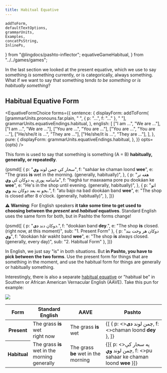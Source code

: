 ```yaml
---
title: Habitual Equative
---
```


    addToForm,
    defaultTextOptions,
    grammarUnits,
    Examples,
    concatPsString,
    InlinePs,
} from "@lingdocs/pashto-inflector";
    equativeGameHabitual,
} from "../../games/games";

In the last section we looked at the <Link to="/equatives/present-equative/">present equative</Link>, which we use to say something *is* something currently, or is categorically, always something. What if we want to say that something *tends to be something* or *is habitually something*?

## Habitual Equative Form

<EquativeFormChoice 
    forms={{
        sentence: {
            displayForm: addToForm(
                [grammarUnits.pronouns.far.plain, " ", { p: "...", f: "..." }, " "],
                grammarUnits.equativeEndings.habitual,
            ),
            english: [
                ["I am ...", "We are ..."],
                ["I am ...", "We are ..."],
                ["You are ...", "You are ..."],
                ["You are ...", "You are ..."],
                ["He/she/it is ...", "They are ..."],
                ["He/she/it is ...", "They are ..."],
            ],
        },
        pure: {
            displayForm: grammarUnits.equativeEndings.habitual,
        },
    }}
    opts={opts}
/>

This form is used to say that something is something (A = B) **habitually, generally, or repeatedly**.

<Examples opts={opts}>{psmd([
    {
        p: "سحار کې چمن لوند **وي**",
        f: "saháar ke chaman loond **wee**",
        e: "The grass **is** wet in the morning. (generally, habitually)",
    },
    {
        p: "هغه تر ماښامه پورې په دوکان کې **وي**",
        f: "haghá tur maaxaama pore pu dookáan ke **wee**",
        e: "He's in the shop until evening. (generally, habitually)",
    },
    { 
        p: "اتو بجو نه بعد دوکان بند **وي**.",
        f: "atu bajo na bad dookáan band **wee**",
        e: "The shop is closed after 8 o'clock. (generally, habitually)",
    },
])}</Examples>

⚠ **Warning**: For English speakers **it take some time to get used to choosing between the *present* and *habitual* equatives**. Standard English uses the same form for both, but in Pashto the forms change!

<Examples opts={opts}>{psmd([
    {
        p: "دوکان دند **دی**.",
        f: "dookáan band **dey**.",
        e: "The shop **is** closed. (right now, at this moment)",
        sub: "1. Present Form"
    },
    {
        p: "دوکان هر وخت بند **وي**",
        f: "dookáan hăr wakht band **wee**",
        e: "The shop **is** always closed. (generally, every day)",
        sub: "2. Habitual Form"
    },
])}</Examples>

In English, we just say "is" in both situations. But **in Pashto, you have to pick between the two forms**. Use the present form for things that are something in the moment, and use the habitual form for things are generally or habitually something.

Interestingly, there is also a separate [habitual equative](https://en.wikipedia.org/wiki/Habitual_be) or "habitual be" in Southern or African American Vernacular English (AAVE). Take this pun for example:

<img className="img-fluid mb-4" src={grassBeWet} />

<div style={{ overflowX: "auto" }}>
        <table className="table" style={{ minWidth: "400px" }}>
            <thead>
                <tr>
                    <th scope="col">Form</th>
                    <th scope="col">Standard English</th>
                    <th scope="col">AAVE</th>
                    <th scope="col">Pashto</th>
                </tr>
            </thead>
            <tbody>
                <tr>
                    <th scope="row">Present</th>
                    <td>
                        <div>The grass <strong>is</strong> wet</div>
                        <div className="small text-muted">right now</div>
                    </td>
                    <td>The grass <strong>is</strong> wet</td>
                    <td>
                        <Examples opts={opts}>{[
                            { p: <>چمن لوند <strong>دی</strong></>, f: <>chaman loond <strong>dey</strong></> },
                        ]}</Examples>
                    </td>
                </tr>
                <tr>
                    <th scope="row">Habitual</th>
                    <td>
                        <div>The grass <strong>is</strong> wet in the morning</div>
                        <div className="small text-muted">generally</div>
                    </td>
                    <td>The grass <strong>be</strong> wet in the morning</td>
                    <td>
                        <Examples opts={opts}>
                            {[{ p: <>په سحار کې چمن لوند <strong>وي</strong></>, f: <>pu sahaar ke chaman loond <strong>wee</strong></> }]}
                        </Examples>
                    </td>
                </tr>
            </tbody>
        </table>
</div>

<GameDisplay record={equativeGameHabitual} />
